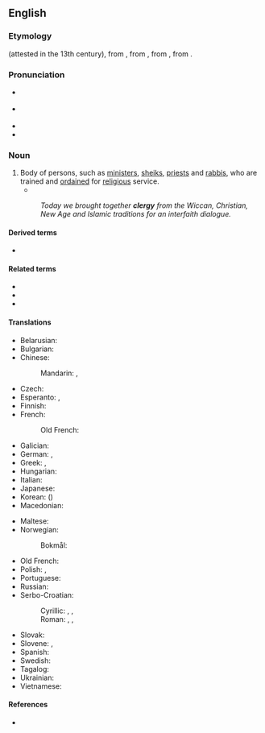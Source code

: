 ==English==

===Etymology===
{{inh|en|enm|clergie}} (attested in the 13th century), from {{der|en|fro|clergié||learned men}}, from {{der|en|LL.|clēricātus}}, from {{der|en|la|clēricus||one ordained for religious services}}, from {{der|en|grc|κληρικός||of the clergy}}.

===Pronunciation===
* {{a|RP}} {{IPA|/ˈklɜːdʒi/|lang=en}}
* {{a|US}} {{IPA|/ˈklɝdʒi/|lang=en}}
* {{audio|en-us-clergy.ogg|Audio (US)|lang=en}}
* {{rhymes|ɜː(r)dʒi|lang=en}}

===Noun===
{{en-noun|clergies}}

# Body of persons, such as [[minister]]s, [[sheik]]s, [[priest]]s and [[rabbi]]s, who are trained and [[ordained]] for [[religious]] service.
#* {{quote-book|year=1918|author={{w|W. B. Maxwell}}|chapter=5
|title=[http://openlibrary.org/works/OL1097634W The Mirror and the Lamp]
|passage=Then everybody once more knelt, and soon the blessing was pronounced. The choir and the '''clergy''' trooped out slowly, [&hellip;], down the nave to the western door. [&hellip;] At a seemingly immense distance the surpliced group stopped to say the last prayer.}}
#: ''Today we brought together '''clergy''' from the Wiccan, Christian, New Age and Islamic traditions for an interfaith dialogue.''

====Derived terms====
* {{l|en|clergyman}}

====Related terms====
* {{l|en|cleric}}
* {{l|en|clerical}}
* {{l|en|clerk}}

====Translations====
{{trans-top|people trained to officiate at religious ceremonies and services}}
* Belarusian: {{t|be|духаве́нства|n|sc=Cyrl}}
* Bulgarian: {{t|bg|духове́нство|n|sc=Cyrl}}
* Chinese:
*: Mandarin: {{t+|cmn|神職人員|sc=Hani}}, {{t+|cmn|神职人员|tr=shénzhí rényuán|sc=Hani}}
* Czech: {{t|cs|duchovenstvo|n}}
* Esperanto: {{t|eo|ekleziularo}}, {{t|eo|pastraro}}
* Finnish: {{t+|fi|papisto}}
* French: {{t+|fr|clergé|m}}
*: Old French: {{t|fro|clergie}}
* Galician: {{t|gl|clero|m}}
* German: {{t+|de|Geistlichkeit|f}}, {{t+|de|Klerus|m}}
* Greek: {{t+|el|κλήρος|m}}, {{t+|el|ιερατείο|n}}
* Hungarian: {{t+|hu|papság}}
* Italian: {{t+|it|clero|m}}
* Japanese: {{t|ja|聖職者|tr=せいしょくしゃ, seishokusha|sc=Jpan}}
* Korean: {{t|ko|성직자}} ({{t|ko|聖職者}})
* Macedonian: {{t|mk|свештенство|n|sc=Cyrl}}
{{trans-mid}}
* Maltese: {{t|mt|kleru}}
* Norwegian:
*: Bokmål: {{t+|nb|geistlighet|m|f}}
* Old French: {{t|fro|clergie|f}}
* Polish: {{t+|pl|duchowieństwo|n}}, {{t+|pl|kler|m}}
* Portuguese: {{t+|pt|clero|m}}
* Russian: {{t+|ru|духове́нство|n}}
* Serbo-Croatian:
*: Cyrillic: {{t|sh|клер|m}}, {{t|sh|свештенство|n}}, {{t|sh|свећенство|n}}
*: Roman: {{t+|sh|kler|m}}, {{t+|sh|sveštenstvo|n}}, {{t+|sh|svećenstvo|n}}
* Slovak: {{t|sk|duchovenstvo|n}}
* Slovene: {{t+|sl|duhovščina|f}}, {{t|sl|kler|m}}
* Spanish: {{t+|es|clero|m}}
* Swedish: {{t+|sv|prästerskap}}
* Tagalog: {{t|tl|klero}}
* Ukrainian: {{t|uk|духове́нство|n|sc=Cyrl}}
* Vietnamese: {{t|vi|tư tế}}
{{trans-bottom}}

====References====
* {{R:Online Etymology Dictionary}}